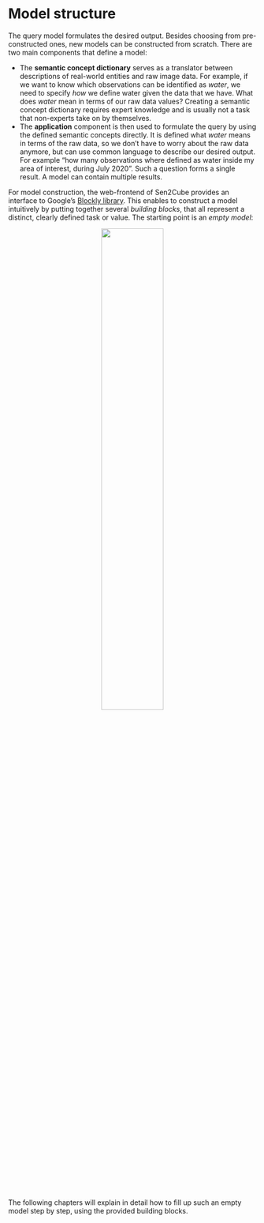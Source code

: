 # Model structure

The query model formulates the desired output. Besides choosing from pre-constructed ones, new models can be constructed from scratch. There are two main components that define a model:

- The **semantic concept dictionary** serves as a translator between descriptions of real-world entities and raw image data. For example, if we want to know which observations can be identified as *water*, we need to specify *how* we define water given the data that we have. What does *water* mean in terms of our raw data values? Creating a semantic concept dictionary requires expert knowledge and is usually not a task that non-experts take on by themselves.
- The **application** component is then used to formulate the query by using the defined semantic concepts directly. It is defined what *water* means in terms of the raw data, so we don't have to worry about the raw data anymore, but can use common language to describe our desired output. For example "how many observations where defined as water inside my area of interest, during July 2020". Such a question forms a single result. A model can contain multiple results.

For model construction, the web-frontend of Sen2Cube provides an interface to Google's [Blockly library](https://developers.google.com/blockly). This enables to construct a model intuitively by putting together several *building blocks*, that all represent a distinct, clearly defined task or value. The starting point is an *empty model*:

<center>
![](img/emptymodel.png){width=50%}
</center>

The following chapters will explain in detail how to fill up such an empty model step by step, using the provided building blocks.